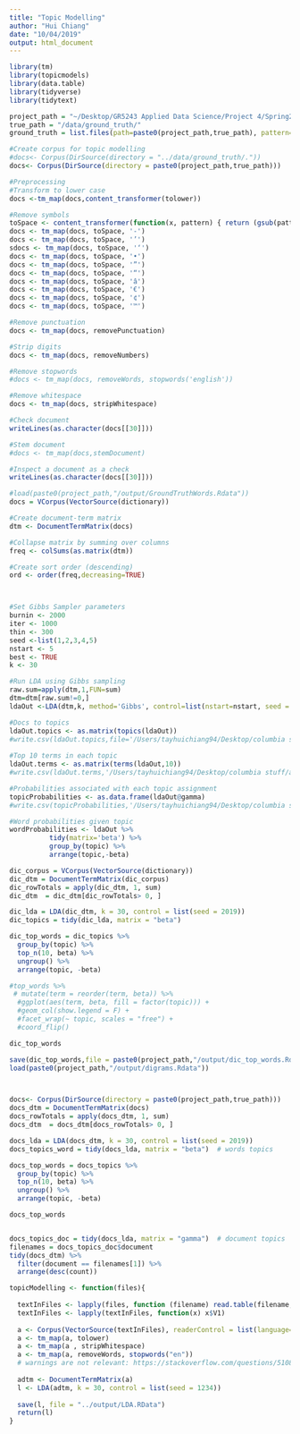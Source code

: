 ```yaml
---
title: "Topic Modelling"
author: "Hui Chiang"
date: "10/04/2019"
output: html_document
---
```

```r
library(tm)
library(topicmodels)
library(data.table)
library(tidyverse)
library(tidytext)

project_path = "~/Desktop/GR5243 Applied Data Science/Project 4/Spring2019-Proj4-grp8-1"
true_path = "/data/ground_truth/"
ground_truth = list.files(path=paste0(project_path,true_path), pattern="*.txt", full.names=TRUE, recursive=FALSE)

#Create corpus for topic modelling
#docs<- Corpus(DirSource(directory = "../data/ground_truth/."))
docs<- Corpus(DirSource(directory = paste0(project_path,true_path)))

```




```r
#Preprocessing
#Transform to lower case
docs <-tm_map(docs,content_transformer(tolower))

#Remove symbols
toSpace <- content_transformer(function(x, pattern) { return (gsub(pattern, " " , x))})
docs <- tm_map(docs, toSpace, '-')
docs <- tm_map(docs, toSpace, '’')
sdocs <- tm_map(docs, toSpace, '‘')
docs <- tm_map(docs, toSpace, '•')
docs <- tm_map(docs, toSpace, '”')
docs <- tm_map(docs, toSpace, '“')
docs <- tm_map(docs, toSpace, 'â')
docs <- tm_map(docs, toSpace, '€')
docs <- tm_map(docs, toSpace, '¢')
docs <- tm_map(docs, toSpace, '™')

#Remove punctuation
docs <- tm_map(docs, removePunctuation)

#Strip digits
docs <- tm_map(docs, removeNumbers)

#Remove stopwords
#docs <- tm_map(docs, removeWords, stopwords('english'))

#Remove whitespace
docs <- tm_map(docs, stripWhitespace)

#Check document
writeLines(as.character(docs[[30]]))

#Stem document
#docs <- tm_map(docs,stemDocument)

#Inspect a document as a check
writeLines(as.character(docs[[30]]))
```

```r

#load(paste0(project_path,"/output/GroundTruthWords.Rdata"))
docs = VCorpus(VectorSource(dictionary))

#Create document-term matrix
dtm <- DocumentTermMatrix(docs)

#Collapse matrix by summing over columns
freq <- colSums(as.matrix(dtm))

#Create sort order (descending)
ord <- order(freq,decreasing=TRUE)



#Set Gibbs Sampler parameters
burnin <- 2000
iter <- 1000
thin <- 300
seed <-list(1,2,3,4,5)
nstart <- 5
best <- TRUE
k <- 30

#Run LDA using Gibbs sampling
raw.sum=apply(dtm,1,FUN=sum)
dtm=dtm[raw.sum!=0,]
ldaOut <-LDA(dtm,k, method='Gibbs', control=list(nstart=nstart, seed = seed, best=best, burnin = burnin, iter = iter, thin=thin))

#Docs to topics
ldaOut.topics <- as.matrix(topics(ldaOut))
#write.csv(ldaOut.topics,file='/Users/tayhuichiang94/Desktop/columbia stuff/applied data science/ADS_ht2490/Spring2019-Proj2-grp10/doc/DocsToTopics_12.csv')
          
#Top 10 terms in each topic
ldaOut.terms <- as.matrix(terms(ldaOut,10))
#write.csv(ldaOut.terms,'/Users/tayhuichiang94/Desktop/columbia stuff/applied data science/ADS_ht2490/Spring2019-Proj2-grp10/doc/TopicsToTerms_12.csv')

#Probabilities associated with each topic assignment
topicProbabilities <- as.data.frame(ldaOut@gamma)
#write.csv(topicProbabilities,'/Users/tayhuichiang94/Desktop/columbia stuff/applied data science/ADS_ht2490/Spring2019-Proj2-grp10/doc/TopicProbabilities_12.csv')

#Word probabilities given topic
wordProbabilities <- ldaOut %>%
          tidy(matrix='beta') %>%
          group_by(topic) %>%
          arrange(topic,-beta)
```


```r

dic_corpus = VCorpus(VectorSource(dictionary))
dic_dtm = DocumentTermMatrix(dic_corpus)
dic_rowTotals = apply(dic_dtm, 1, sum) 
dic_dtm  = dic_dtm[dic_rowTotals> 0, ]

dic_lda = LDA(dic_dtm, k = 30, control = list(seed = 2019))
dic_topics = tidy(dic_lda, matrix = "beta")

dic_top_words = dic_topics %>%
  group_by(topic) %>%
  top_n(10, beta) %>%
  ungroup() %>%
  arrange(topic, -beta)

#top_words %>%
 # mutate(term = reorder(term, beta)) %>%
  #ggplot(aes(term, beta, fill = factor(topic))) +
  #geom_col(show.legend = F) +
  #facet_wrap(~ topic, scales = "free") +
  #coord_flip()

dic_top_words

save(dic_top_words,file = paste0(project_path,"/output/dic_top_words.Rdata"))
load(paste0(project_path,"/output/digrams.Rdata"))



docs<- Corpus(DirSource(directory = paste0(project_path,true_path)))
docs_dtm = DocumentTermMatrix(docs)
docs_rowTotals = apply(docs_dtm, 1, sum) 
docs_dtm  = docs_dtm[docs_rowTotals> 0, ]

docs_lda = LDA(docs_dtm, k = 30, control = list(seed = 2019))
docs_topics_word = tidy(docs_lda, matrix = "beta")  # words topics

docs_top_words = docs_topics %>%
  group_by(topic) %>%
  top_n(10, beta) %>%
  ungroup() %>%
  arrange(topic, -beta)

docs_top_words


docs_topics_doc = tidy(docs_lda, matrix = "gamma")  # document topics
filenames = docs_topics_doc$document
tidy(docs_dtm) %>%
  filter(document == filenames[1]) %>%
  arrange(desc(count))

```


```r

topicModelling <- function(files){
  
  textInFiles <- lapply(files, function (filename) read.table(filename, sep="\t", stringsAsFactors = F))
  textInFiles <- lapply(textInFiles, function(x) x$V1)
  
  a <- Corpus(VectorSource(textInFiles), readerControl = list(language="lat")) #specifies the exact folder where my text file(s) is for analysis with tm.
  a <- tm_map(a, tolower)
  a <- tm_map(a , stripWhitespace)
  a <- tm_map(a, removeWords, stopwords("en"))
  # warnings are not relevant: https://stackoverflow.com/questions/51081415/transformation-drops-documents-error-in-r
  
  adtm <- DocumentTermMatrix(a)
  l <- LDA(adtm, k = 30, control = list(seed = 1234))
  
  save(l, file = "../output/LDA.RData")
  return(l)
}

```

